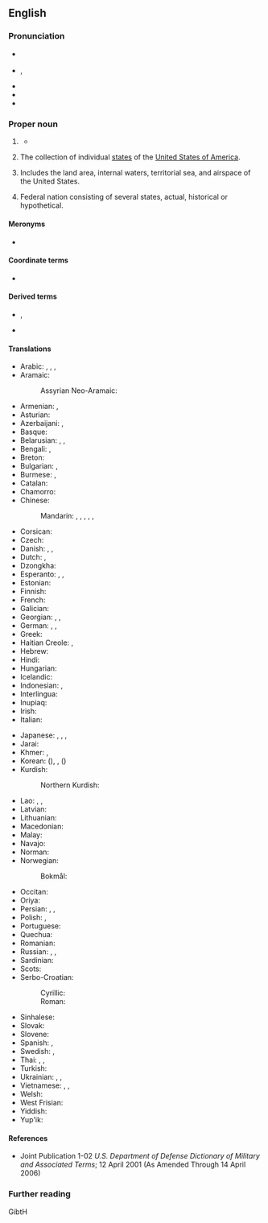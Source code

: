==English==
{{wikipedia}}

===Pronunciation===
* {{a|RP}} {{IPA|en|/juːˌnaɪtɨd ˈsteɪts/|/jʊˌnaɪtɨd ˈsteɪts/}}
* {{a|GA}} {{enPR|yo͞o-nī'tĭd stātsʹ}}, {{IPA|en|/juˌnaɪtɪ̈d ˈsteɪts/|[juˌnaɪ̯ɾɪ̈d ˈsteɪ̯ts]|[jɪ̈-]}}
* {{audio|en|en-us-United States.ogg|Audio (US)}}
* {{rhymes|en|eɪts}}
* {{hyph|en|Unit|ed States}}

===Proper noun===
{{en-proper noun|head=the [[united|United]] [[states|States]]}}

# {{senseid|en|Q30}} {{lb|en|in the singular}} {{ellipsis of|en|United States of America}}
#* {{quote-journal
|en
|date=April 29, 2012
|author=Nathan Rabin
|title=TV: Review: THE SIMPSONS (CLASSIC): “Treehouse of Horror III” (season 4, episode 5; originally aired 10/29/1992)
|url=http://www.avclub.com/articles/treehouse-of-horror-iii,72723/
|page=
|passage=“King Homer” follows the story of King Kong closely, with Mr. Burns taking the freakishly over-sized King Homer from his native Africa, where he lives proud as a simian god, to the '''United States''', where he is an initially impressive but ultimately rather limited Broadway attraction.}}
# {{lb|en|in the plural}} The collection of individual [[state]]s of the [[United States of America]].
# {{lb|en|military}} Includes the land area, internal waters, territorial sea, and airspace of the United States.
# {{lb|en|nation's name}} Federal nation consisting of several states, actual, historical or hypothetical.
#: {{ux|en|Republic of the '''United States''' of Brazil.}}
#: {{ux|en|The '''United States''' of Europe.}}

====Meronyms====
* {{list:states of the United States/en}}

====Coordinate terms====
* {{list:countries of North America/en}}{{topics|en|Countries in North America}}

====Derived terms====
* {{l|en|U.S. American}}, {{l|en|United Statesian}}
* {{l|en|United Mexican States}}

====Translations====
{{trans-top|the United States}}
* Arabic: {{t|ar|الْوِلَايَاتُ الْمُتَّحِدَة|f-p}}, {{t+|ar|أَمْرِيكَا|f}}, {{t|ar|أَمِيرِكَا|f|tr=ʾamērikā}}, {{t|ar|أَمْرِيكَة|f}}
* Aramaic:
*: Assyrian Neo-Aramaic: {{t|aii|ܐܬܪܘܬܐ ܡܚܝܕܐ ܕܐܡܪܝܟܐ|sc=Syrc}}
* Armenian: {{t|hy|Միացյալ Նահանգներ}}, {{t+|hy|Ամերիկա}}
* Asturian: {{t|ast|Estaos Uníos|m-p}}
* Azerbaijani: {{t+|az|Amerika Birləşmiş Ştatları}}, {{t+|az|Amerika}}
* Basque: {{t|eu|Ameriketako Estatu Batuak}}
* Belarusian: {{t|be|Злу́чаныя Шта́ты|m-p}}, {{t|be|ЗША|m-p}}, {{t|be|Аме́рыка|f|sc=Cyrl}}
* Bengali: {{t|bn|যুক্তরাষ্ট্র}}, {{t|bn|আমেরিকা}}
* Breton: {{t+|br|Stadoù-Unanet|p}}
* Bulgarian: {{t|bg|Съедине́ните ща́ти|m-p}}, {{t|bg|Аме́рика|f}}
* Burmese: {{t|my|အမေရိကန်ပြည်ထောင်စု|sc=Mymr}}, {{t|my|အမေရိက|sc=Mymr}}
* Catalan: {{t+|ca|Estats Units|m-p}}
* Chamorro: {{t|ch|Estados Unidos}}
* Chinese:
*: Mandarin: {{t+|cmn|美利堅合眾國|sc=Hani}}, {{t+|cmn|美利坚合众国|tr=Měilìjiān Hézhòngguó|sc=Hani}}, {{t+|cmn|合眾國|sc=Hani}}, {{t+|cmn|合众国|tr=Hézhòngguó|sc=Hani}}, {{t+|cmn|美國|sc=Hani}}, {{t+|cmn|美国|tr=Měiguó|sc=Hani}}
* Corsican: {{t|co|Stati Uniti|m-p}}
* Czech: {{t+|cs|Spojené státy|m-p}}
* Danish: {{t+|da|USA}}, {{t|da|Amerikas Forenede Stater}}, {{t|da|De Forenede Stater|c-p}}
* Dutch: {{t+|nl|VS|m-p}}, {{t+|nl|Verenigde Staten|m-p}}
* Dzongkha: {{t|dz|ཨ་མི་རི་ཀ།}}
* Esperanto: {{t+|eo|Usono|s}}, {{t|eo|Unuiĝintaj Ŝtatoj Amerikaj|p}} {{qualifier|formal}}, {{t+|eo|Unuiĝintaj Ŝtatoj de Ameriko|p}} {{qualifier|formal}}
* Estonian: {{t|et|Ühendriigid|p}}
* Finnish: {{t+|fi|Yhdysvallat|p}}
* French: {{t+|fr|États-Unis|m-p}}
* Galician: {{t+|gl|Estados Unidos|m-p}}
* Georgian: {{t|ka|შეერთებული შტატები|sc=Geor}}, {{t+|ka|აშშ|sc=Geor}}, {{t|ka|ამერიკა|sc=Geor}}
* German: {{t+|de|USA|p}}, {{t+|de|Vereinigte Staaten|p}}, {{t+|de|Amerika|n}}
* Greek: {{t+|el|Ηνωμένες Πολιτείες|f-p}}
* Haitian Creole: {{t|ht|Etazini}}, {{qualifier|to/in the US}} {{t|ht|Ozetazini}}
* Hebrew: {{t+|he|אַרְצוֹת הַבְּרִית|f-p|tr=artsot ha-brit}}
* Hindi: {{t+|hi|अमेरिका|m|sc=Deva}}
* Hungarian: {{t+|hu|Egyesült Államok}}
* Icelandic: {{t+|is|Bandaríkin|n-p}}
* Indonesian: {{t+|id|Amerika Serikat}}, {{t+|id|Amerika}}
* Interlingua: {{t+|ia|Statos Unite}}
* Inupiaq: {{t|ik|United States}}
* Irish: {{t|ga|Stáit Aontaithe|m-p}}
* Italian: {{t+|it|Stati Uniti|m-p}}
{{trans-mid}}
* Japanese: {{t+|ja|合衆国|tr=Gasshūkoku}}, {{t+|ja|アメリカ合衆国|tr=Amerika Gasshūkoku}}, {{t+|ja|米国|tr=べいこく, Béikoku|sc=Jpan}}, {{t+|ja|アメリカ|tr=Amerika|sc=Jpan}}
* Jarai: {{t|jra|čar Mi}}
* Khmer: {{t+|km|សហរដ្ឋអាមេរិក|tr=saharoat aameirik|sc=Khmr}}, {{t|km|សហរដ្ឋ|sc=Khmr|tr=saharoat}}
* Korean: {{t+|ko|미국}} ({{t+|ko|美國}}), {{t+|ko|아메리카}}, {{t|ko|미합중국}} ({{t|ko|美合衆國}})
* Kurdish:
*: Northern Kurdish: {{t+|kmr|Ameriqayê Yekbûyî}}
* Lao: {{t|lo|ສະຫະລັດອະເມລິກາ}}, {{t|lo|ອະເມລິກາ}}, {{t|lo|ອາເມລິກາ}}
* Latvian: {{t|lv|Savienotās Valstis|f-p}}
* Lithuanian: {{t|lt|Jungtinės Valstijos|m-p}}
* Macedonian: {{t|mk|Соединети Држави|f-p}}
* Malay: {{t+|ms|Amerika Syarikat}}
* Navajo: {{t|nv|Wááshindoon bikéyah ałhidadiidzooígíí}}
* Norman: {{t|nrf|Êtats Unnis|m-p}}
* Norwegian:
*: Bokmål: {{t|nb|De forente stater|m-p}}
* Occitan: {{t+|oc|Estats Units|m-p}}
* Oriya: {{t+|or|ଯୁକ୍ତରାଜ୍ୟ}}
* Persian: {{t+|fa|ایالات متحده|tr=eyâlât-e mottahede|sc=fa-Arab}}, {{t+|fa|اتازونی|tr=etâzuni|sc=fa-Arab}} {{qualifier|dated}}, {{t+|fa|آمریکا|tr=âmrikâ}}
* Polish: {{t+|pl|Stany Zjednoczone|m-in-p}}, {{t+|pl|USA|p}}
* Portuguese: {{t+|pt|Estados Unidos|m-p}}
* Quechua: {{t|qu|Hukllachasqa Amirika Suyukuna}}
* Romanian: {{t|ro|Statele Unite|f-p}}
* Russian: {{t+|ru|Соединённые Шта́ты|m-p}}, {{t+|ru|США|m-p}}, {{t+|ru|Аме́рика|f}}
* Sardinian: {{t|sc|Istados Unidos|m-p}}
* Scots: {{t|sco|Unitit States}}
* Serbo-Croatian:
*: Cyrillic: {{t|sh|Сједињене Америчке Државе|p}}
*: Roman: {{t+|sh|Sjedinjene Američke Države|p}}
* Sinhalese: {{t|si|ඇමරිකාව|sc=Sinh}}
* Slovak: {{t|sk|Spojené štáty|m-p}}
* Slovene: {{t|sl|Združene države|m-p}}
* Spanish: {{t+|es|Estados Unidos|m-p}}, {{t+|es|EE. UU.}}
* Swedish: {{t+|sv|USA|n}}, {{t+|sv|Förenta staterna|n}}
* Thai: {{t+|th|สหรัฐอเมริกา}}, {{t+|th|สหรัฐฯ}}, {{t|th|อเมริกา}}
* Turkish: {{t+|tr|Birleşik Devletler}}
* Ukrainian: {{t|uk|Сполу́чені Шта́ти|m-p}}, {{t|uk|ЗША|m-p}}, {{t|uk|Аме́рика|f}}
* Vietnamese: {{t+|vi|Hoa Kỳ}}, {{t|vi|nước Mỹ}}, {{t|vi|Mỹ Quốc}}
* Welsh: {{t+|cy|Unol Daleithiau|f-p}}
* West Frisian: {{t|fy|Feriene Steaten|m-p}}
* Yiddish: {{t|yi|פֿאַראייניקטע שטאַטן|p}}
* Yup'ik: {{t|esu|United States}}
{{trans-bottom}}

====References====
* Joint Publication 1-02 ''U.S. Department of Defense Dictionary of Military and Associated Terms''; 12 April 2001 (As Amended Through 14 April 2006)

===Further reading===
{{projectlinks
|pedia
|commons
|news
|quotes
}}GibtH